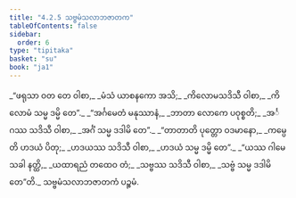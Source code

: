 ```yaml
---
title: "4.2.5 သဗ္ဗမံသလာဘဇာတက"
tableOfContents: false
sidebar:
  order: 6
type: "tipitaka"
basket: "su"
book: "ja1"
---
```



<DynamicBreadcrumb />

<Division number="57" book="ja1">

<Paragraph number="955" type="verses" book="ja1">
_“ဖရုသာ ဝတ တေ ဝါစာ,_  
_မံသံ ယာစနကော အသိ;_  
_ကိလောမသဒိသီ ဝါစာ,_  
_ကိလောမံ သမ္မ ဒမ္မိ တေ”._  

</Paragraph>

</Division>
<Division number="58" book="ja1">

<Paragraph number="956" type="verses" book="ja1">
_“အင်္ဂမေတံ မနုဿာနံ,_  
_ဘာတာ လောကေ ပဝုစ္စတိ;_  
_အင်္ဂဿ သဒိသီ ဝါစာ,_  
_အင်္ဂံ သမ္မ ဒဒါမိ တေ”._  

</Paragraph>

</Division>
<Division number="59" book="ja1">

<Paragraph number="957" type="verses" book="ja1">
_“တာတာတိ ပုတ္တော ဝဒမာနော,_  
_ကမ္ပေတိ ဟဒယံ ပိတု;_  
_ဟဒယဿ သဒိသီ ဝါစာ,_  
_ဟဒယံ သမ္မ ဒမ္မိ တေ”._  

</Paragraph>

</Division>
<Division number="60" book="ja1">

<Paragraph number="958" type="verses" book="ja1">
_“ယဿ ဂါမေ သခါ နတ္ထိ,_  
_ယထာရညံ တထေဝ တံ;_  
_သဗ္ဗဿ သဒိသီ ဝါစာ,_  
_သဗ္ဗံ သမ္မ ဒဒါမိ တေ”တိ._  


</Paragraph>
</Division>

<Paragraph number="959" type="center" book="ja1">
သဗ္ဗမံသလာဘဇာတကံ ပဉ္စမံ.
</Paragraph>